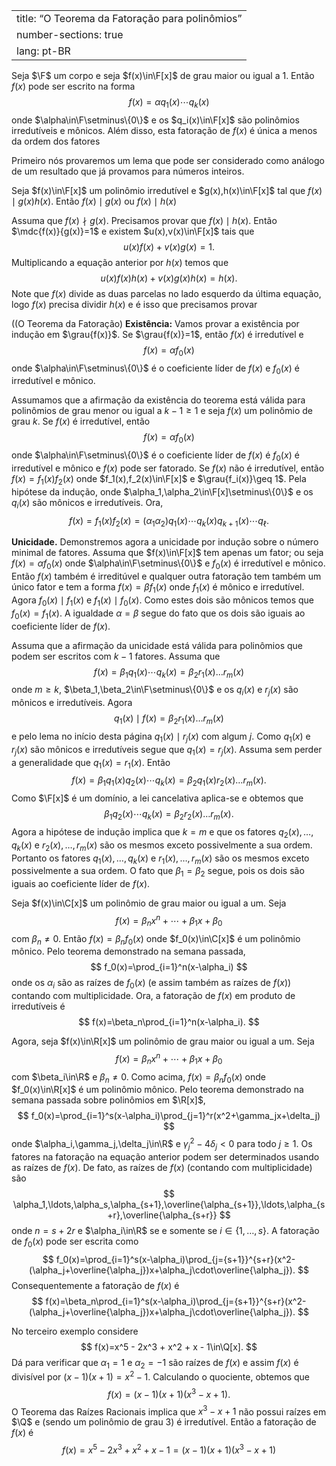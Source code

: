 
---
title: "O Teorema da Fatoração para polinômios"
number-sections: true
lang: pt-BR
---


:::{#thm-}
Seja $\F$ um corpo e seja $f(x)\in\F[x]$ de grau maior ou igual a $1$. Então $f(x)$ pode ser escrito na forma
$$
f(x)=\alpha q_1(x)\cdots q_k(x)
$$
onde $\alpha\in\F\setminus\{0\}$ e os $q_i(x)\in\F[x]$ são polinômios irredutíveis e mônicos. Além disso, esta fatoração de $f(x)$ é única a menos da ordem dos fatores
:::

Primeiro nós provaremos um lema que pode ser considerado como análogo de um resultado que já provamos para números inteiros.

:::{#lem-}
Seja $f(x)\in\F[x]$ um polinômio irredutível e $g(x),h(x)\in\F[x]$ tal que $f(x)\mid g(x)h(x)$. Então $f(x)\mid g(x)$ ou $f(x)\mid h(x)$
:::


:::{.proof}
Assuma que $f(x)\nmid g(x)$. Precisamos provar que $f(x)\mid h(x)$. Então $\mdc{f(x)}{g(x)}=1$ e existem $u(x),v(x)\in\F[x]$ tais que
$$
u(x)f(x)+v(x)g(x)=1.
$$
Multiplicando a equação anterior por $h(x)$ temos que
$$
u(x)f(x)h(x)+v(x)g(x)h(x)=h(x).
$$
Note que $f(x)$ divide as duas parcelas no lado esquerdo da última equação, logo $f(x)$ precisa dividir $h(x)$ e é isso que precisamos provar
:::


:::{.proof}
((O Teorema da Fatoração)
**Existência:** Vamos provar a existência por indução em $\grau{f(x)}$. Se $\grau{f(x)}=1$, então $f(x)$ é irredutível e
$$
f(x)=\alpha f_0(x)
$$
onde $\alpha\in\F\setminus\{0\}$ é o coeficiente líder de $f(x)$ e $f_0(x)$ é irredutível e mônico.

Assumamos que a afirmação da existência do teorema está válida para polinômios de grau menor ou igual a $k-1\geq 1$ e seja $f(x)$ um polinômio de grau $k$. Se $f(x)$ é irredutível, então
$$
f(x)=\alpha f_0(x)
$$
onde $\alpha\in\F\setminus\{0\}$ é o coeficiente líder de $f(x)$ é $f_0(x)$ é irredutível e mônico e $f(x)$ pode ser fatorado. Se $f(x)$ não é irredutível, então $f(x)=f_1(x)f_2(x)$ onde $f_1(x),f_2(x)\in\F[x]$ e $\grau{f_i(x)}\geq 1$. Pela hipótese da indução,
\begin{align*}
f_1(x)&=\alpha_1 q_1(x)\cdots q_k(x)\\
f_2(x)&=\alpha_2 q_{k+1}(x)\cdots q_\ell(x)
\end{align*}
onde $\alpha_1,\alpha_2\in\F[x]\setminus\{0\}$ e os $q_i(x)$ são mônicos e irredutíveis. Ora,
$$
f(x)=f_1(x)f_2(x)=(\alpha_1\alpha_2) q_1(x)\cdots q_k(x)q_{k+1}(x)\cdots q_\ell.
$$

**Unicidade.** Demonstremos agora a unicidade por indução sobre o número minimal de fatores. Assuma que $f(x)\in\F[x]$ tem apenas um fator;  ou seja $f(x)=\alpha f_0(x)$ onde $\alpha\in\F\setminus\{0\}$ e $f_0(x)$ é irredutível e mônico. Então $f(x)$ também é irreditúvel e qualquer outra fatoração tem também um único fator e tem a forma $f(x)=\beta f_1(x)$ onde $f_1(x)$ é mônico e irredutível. Agora $f_0(x)\mid f_1(x)$ e $f_1(x)\mid f_0(x)$. Como estes dois são mônicos temos que $f_0(x)=f_1(x)$. A igualdade $\alpha=\beta$ segue do fato que os dois são iguais ao coeficiente líder de $f(x)$.

Assuma que a afirmação da unicidade está válida para polinômios que podem ser escritos com $k-1$ fatores. Assuma que
$$
f(x)=\beta_1q_1(x)\cdots q_k(x)=\beta_2r_1(x)\ldots r_m(x)
$$
onde $m\geq k$, $\beta_1,\beta_2\in\F\setminus\{0\}$ e os $q_i(x)$ e $r_j(x)$ são mônicos e irredutíveis. Agora
$$
q_1(x)\mid f(x)=\beta_2r_1(x)\ldots r_m(x)
$$
e pelo lema no início desta página $q_1(x)\mid r_j(x)$ com algum $j$. Como $q_1(x)$ e $r_j(x)$ são mônicos e irredutíveis segue que $q_1(x)=r_j(x)$. Assuma sem perder a generalidade que $q_1(x)=r_1(x)$. Então
$$
f(x)=\beta_1q_1(x)q_2(x)\cdots q_k(x)=\beta_2q_1(x)r_2(x)\ldots r_m(x).
$$
Como $\F[x]$ é um domínio, a lei cancelativa aplica-se e obtemos que
$$
\beta_1q_2(x)\cdots q_k(x)=\beta_2r_2(x)\ldots r_m(x).
$$
Agora a hipótese de indução implica que $k=m$ e que os fatores $q_2(x),\ldots,q_k(x)$ e $r_2(x),\ldots,r_m(x)$ são os mesmos exceto possivelmente a sua ordem. Portanto os fatores $q_1(x),\ldots,q_k(x)$ e $r_1(x),\ldots,r_m(x)$ são os mesmos exceto possivelmente a sua ordem. O fato que $\beta_1=\beta_2$ segue, pois os dois são iguais ao coeficiente líder de $f(x)$.

:::


:::{#exm-}
Seja $f(x)\in\C[x]$ um polinômio de grau maior ou igual a um. Seja
$$
f(x)=\beta_n x^n+\cdots+\beta_1x+\beta_0
$$
com $\beta_n\neq 0$. Então $f(x)=\beta_n f_0(x)$ onde $f_0(x)\in\C[x]$ é um polinômio mônico. Pelo teorema demonstrado na semana passada,
$$
f_0(x)=\prod_{i=1}^n(x-\alpha_i)
$$
onde os $\alpha_i$ são as raízes de $f_0(x)$ (e assim também as raízes de $f(x)$) contando com multiplicidade. Ora, a fatoração de $f(x)$ em produto de irredutíveis é
$$
f(x)=\beta_n\prod_{i=1}^n(x-\alpha_i).
$$
:::


:::{#exm-}
Agora, seja $f(x)\in\R[x]$ um polinômio de grau maior ou igual a um. Seja
$$
f(x)=\beta_n x^n+\cdots+\beta_1x+\beta_0
$$
com $\beta_i\in\R$ e $\beta_n\neq 0$. Como acima, $f(x)=\beta_n f_0(x)$ onde $f_0(x)\in\R[x]$ é um polinômio mônico. Pelo teorema demonstrado na semana passada sobre polinômios em $\R[x]$,
$$
f_0(x)=\prod_{i=1}^s(x-\alpha_i)\prod_{j=1}^r(x^2+\gamma_jx+\delta_j)
$$
onde $\alpha_i,\gamma_j,\delta_j\in\R$ e $\gamma_j^2-4\delta_j < 0$ para todo $j\geq 1$. Os fatores na fatoração na equação anterior podem ser determinados usando as raízes de $f(x)$. De fato, as raízes de $f(x)$ (contando com multiplicidade) são
$$
\alpha_1,\ldots,\alpha_s,\alpha_{s+1},\overline{\alpha_{s+1}},\ldots,\alpha_{s+r},\overline{\alpha_{s+r}}
$$
onde $n=s+2r$ e $\alpha_i\in\R$ se e somente se $i\in\{1,\ldots,s\}$. A fatoração de $f_0(x)$ pode ser escrita como
$$
f_0(x)=\prod_{i=1}^s(x-\alpha_i)\prod_{j={s+1}}^{s+r}(x^2-(\alpha_j+\overline{\alpha_j})x+\alpha_j\cdot\overline{\alpha_j}).
$$
Consequentemente a fatoração de $f(x)$ é
$$
f(x)=\beta_n\prod_{i=1}^s(x-\alpha_i)\prod_{j={s+1}}^{s+r}(x^2-(\alpha_j+\overline{\alpha_j})x+\alpha_j\cdot\overline{\alpha_j}).
$$
:::


:::{#exm-}
No terceiro exemplo considere
$$
f(x)=x^5 - 2x^3 + x^2 + x - 1\in\Q[x].
$$
Dá para verificar que $\alpha_1=1$ e $\alpha_2=-1$ são raízes de $f(x)$ e assim $f(x)$ é divisível por $(x-1)(x+1)=x^2-1$. Calculando o quociente, obtemos que
$$
f(x)=(x-1)(x+1)(x^3-x+1).
$$
O Teorema das Raízes Racionais implica que $x^3-x+1$ não possui raízes em $\Q$ e (sendo um polinômio de grau $3$) é irredutível. Então a fatoração de $f(x)$ é
$$
f(x)=x^5 - 2x^3 + x^2 + x - 1=(x-1)(x+1)(x^3-x+1)
$$
:::

